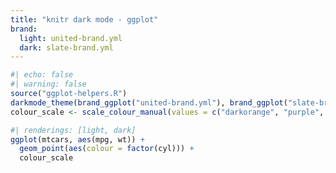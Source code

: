 ```yaml
---
title: "knitr dark mode - ggplot"
brand:
  light: united-brand.yml
  dark: slate-brand.yml
---
```


```r
#| echo: false
#| warning: false
source("ggplot-helpers.R")
darkmode_theme(brand_ggplot("united-brand.yml"), brand_ggplot("slate-brand.yml"))
colour_scale <- scale_colour_manual(values = c("darkorange", "purple", "cyan4"))
```

```r
#| renderings: [light, dark]
ggplot(mtcars, aes(mpg, wt)) +
  geom_point(aes(colour = factor(cyl))) +
  colour_scale
```
